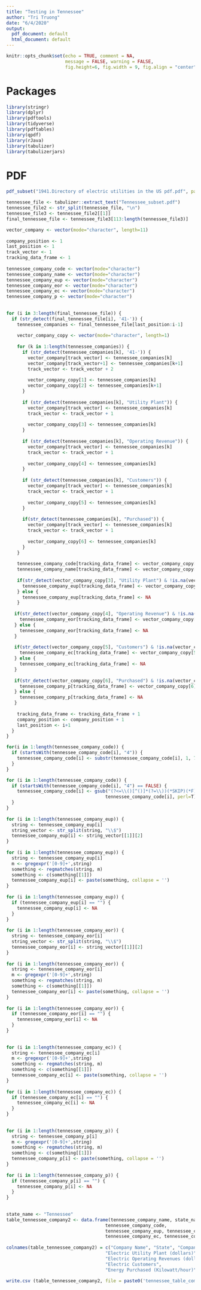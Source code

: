```yaml
---        
title: "Testing in Tennessee"        
author: "Tri Truong"        
date: "6/4/2020"        
output:         
  pdf_document: default        
  html_document: default        
---        
```

         
```r
knitr::opts_chunk$set(echo = TRUE, comment = NA,         
                      message = FALSE, warning = FALSE,        
                      fig.height=6, fig.width = 9, fig.align = "center")        
```        
         
# Packages        
         
```r
library(stringr)        
library(dplyr)        
library(pdftools)        
library(tidyverse)        
library(pdftables)        
library(qpdf)        
library(rJava)        
library(tabulizer)        
library(tabulizerjars)        
```        
         
# PDF        
         
```r
pdf_subset("1941.Directory of electric utilities in the US pdf.pdf", page= 822:841, output= "Tennessee_subset.pdf")        
```        
         
         
```r
tennessee_file <- tabulizer::extract_text("Tennessee_subset.pdf")        
tennessee_file2 <- str_split(tennessee_file, "\n")        
tennessee_file3 <- tennessee_file2[[1]]        
final_tennessee_file <- tennessee_file3[113:length(tennessee_file3)]        
```        
     
   
         
```r
vector_company <- vector(mode="character", length=11)        
         
company_position <- 1        
last_position <- 1        
track_vector <- 1        
tracking_data_frame <- 1        
         
tennessee_company_code <- vector(mode="character")        
tennessee_company_name <- vector(mode="character")        
tennessee_company_eup <- vector(mode="character")        
tennessee_company_eor <- vector(mode="character")        
tennessee_company_ec <- vector(mode="character")        
tennessee_company_p <- vector(mode="character")        
         
         
for (i in 3:length(final_tennessee_file)) {        
  if (str_detect(final_tennessee_file[i], '41-')) {        
    tennessee_companies <- final_tennessee_file[last_position:i-1]        
            
    vector_company_copy <- vector(mode="character", length=1)        
            
    for (k in 1:length(tennessee_companies)) {        
      if (str_detect(tennessee_companies[k], '41-')) {        
        vector_company[track_vector] <- tennessee_companies[k]        
        vector_company[track_vector+1] <- tennessee_companies[k+1]        
        track_vector <- track_vector + 2        
                
        vector_company_copy[1] <- tennessee_companies[k]        
        vector_company_copy[2] <- tennessee_companies[k+1]        
      }        
              
      if (str_detect(tennessee_companies[k], "Utility Plant")) {        
        vector_company[track_vector] <- tennessee_companies[k]        
        track_vector <- track_vector + 1        
                
        vector_company_copy[3] <- tennessee_companies[k]        
      }        
              
      if (str_detect(tennessee_companies[k], "Operating Revenue")) {        
        vector_company[track_vector] <- tennessee_companies[k]        
        track_vector <- track_vector + 1        
                
        vector_company_copy[4] <- tennessee_companies[k]        
      }        
              
      if (str_detect(tennessee_companies[k], "Customers")) {        
        vector_company[track_vector] <- tennessee_companies[k]        
        track_vector <- track_vector + 1        
                
        vector_company_copy[5] <- tennessee_companies[k]        
      }        
              
      if(str_detect(tennessee_companies[k], "Purchased")) {        
        vector_company[track_vector] <- tennessee_companies[k]        
        track_vector <- track_vector + 1        
                
        vector_company_copy[6] <- tennessee_companies[k]        
      }        
    }        
           
    tennessee_company_code[tracking_data_frame] <- vector_company_copy[1]        
    tennessee_company_name[tracking_data_frame] <- vector_company_copy[2]        
            
    if(str_detect(vector_company_copy[3], "Utility Plant") & !is.na(vector_company_copy[3])) {        
      tennessee_company_eup[tracking_data_frame] <- vector_company_copy[3]        
    } else {        
      tennessee_company_eup[tracking_data_frame] <- NA        
    }        
            
   if(str_detect(vector_company_copy[4], "Operating Revenue") & !is.na(vector_company_copy[4])) {        
     tennessee_company_eor[tracking_data_frame] <- vector_company_copy[4]        
   } else {        
     tennessee_company_eor[tracking_data_frame] <- NA        
   }        
         
   if(str_detect(vector_company_copy[5], "Customers") & !is.na(vector_company_copy[5])) {        
     tennessee_company_ec[tracking_data_frame] <- vector_company_copy[5]        
   } else {        
     tennessee_company_ec[tracking_data_frame] <- NA        
   }        
         
   if(str_detect(vector_company_copy[6], "Purchased") & !is.na(vector_company_copy[6])) {        
     tennessee_company_p[tracking_data_frame] <- vector_company_copy[6]        
   } else {        
     tennessee_company_p[tracking_data_frame] <- NA        
   }        
         
    tracking_data_frame <- tracking_data_frame + 1        
    company_position <- company_position + 1        
    last_position <- i+1        
  }        
}        
```        
         
```r
for(i in 1:length(tennessee_company_code)) {  
  if (startsWith(tennessee_company_code[i], "4")) {  
    tennessee_company_code[i] <- substr(tennessee_company_code[i], 1, 7)  
  }  
}  
```  
         
         
```r
for (i in 1:length(tennessee_company_code)) {        
  if (startsWith(tennessee_company_code[i], "4") == FALSE) {        
    tennessee_company_code[i] <- gsub("(?<=\\()[^()]*(?=\\))(*SKIP)(*F)|.", "",         
                                     tennessee_company_code[i], perl=T)        
  }        
}        
         
for (i in 1:length(tennessee_company_eup)) {        
  string <- tennessee_company_eup[i]        
  string_vector <- str_split(string, "\\$")        
  tennessee_company_eup[i] <- string_vector[[1]][2]        
}        
         
for (i in 1:length(tennessee_company_eup)) {        
  string <- tennessee_company_eup[i]        
  m <- gregexpr('[0-9]+',string)        
  something <- regmatches(string, m)        
  something <- c(something[[1]])        
  tennessee_company_eup[i] <- paste(something, collapse = '')        
}        
         
for (i in 1:length(tennessee_company_eup)) {        
  if (tennessee_company_eup[i] == "") {        
    tennessee_company_eup[i] <- NA        
  }        
}        
         
for (i in 1:length(tennessee_company_eor)) {        
  string <- tennessee_company_eor[i]        
  string_vector <- str_split(string, "\\$")        
  tennessee_company_eor[i] <- string_vector[[1]][2]        
}        
         
for (i in 1:length(tennessee_company_eor)) {        
  string <- tennessee_company_eor[i]        
  m <- gregexpr('[0-9]+',string)        
  something <- regmatches(string, m)        
  something <- c(something[[1]])        
  tennessee_company_eor[i] <- paste(something, collapse = '')        
}        
         
for (i in 1:length(tennessee_company_eor)) {        
  if (tennessee_company_eor[i] == "") {        
    tennessee_company_eor[i] <- NA        
  }        
}        
         
         
for (i in 1:length(tennessee_company_ec)) {        
  string <- tennessee_company_ec[i]        
  m <- gregexpr('[0-9]+',string)        
  something <- regmatches(string, m)        
  something <- c(something[[1]])        
  tennessee_company_ec[i] <- paste(something, collapse = '')        
}        
         
for (i in 1:length(tennessee_company_ec)) {        
  if (tennessee_company_ec[i] == "") {        
    tennessee_company_ec[i] <- NA        
  }        
}        
         
         
for (i in 1:length(tennessee_company_p)) {        
  string <- tennessee_company_p[i]        
  m <- gregexpr('[0-9]+',string)        
  something <- regmatches(string, m)        
  something <- c(something[[1]])        
  tennessee_company_p[i] <- paste(something, collapse = '')        
}        
         
for (i in 1:length(tennessee_company_p)) {        
  if (tennessee_company_p[i] == "") {        
    tennessee_company_p[i] <- NA        
  }        
}        
         
         
state_name <- "Tennessee"        
table_tennessee_company2 <- data.frame(tennessee_company_name, state_name,         
                                     tennessee_company_code,         
                                     tennessee_company_eup, tennessee_company_eor,        
                                     tennessee_company_ec, tennessee_company_p)        
         
colnames(table_tennessee_company2) = c("Company Name", "State", "Company Code",         
                                     "Electric Utility Plant (dollars)",         
                                     "Electric Operating Revenues (dollars)",        
                                     "Electric Customers",         
                                     "Energy Purchased (Kilowatt/hour)")        
         
write.csv (table_tennessee_company2, file = paste0('tennessee_table_company_1941', '.csv'))        
```        
 
 